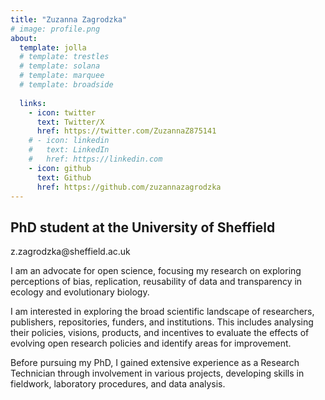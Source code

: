 ```yaml
---
title: "Zuzanna Zagrodzka"
# image: profile.png
about:
  template: jolla
  # template: trestles
  # template: solana
  # template: marquee
  # template: broadside
  
  links:
    - icon: twitter
      text: Twitter/X
      href: https://twitter.com/ZuzannaZ875141
    # - icon: linkedin
    #   text: LinkedIn
    #   href: https://linkedin.com
    - icon: github
      text: Github
      href: https://github.com/zuzannazagrodzka
---
```


## PhD student at the University of Sheffield

z.zagrodzka\@sheffield.ac.uk

I am an advocate for open science, focusing my research on exploring perceptions of bias, replication, reusability of data and transparency in ecology and evolutionary biology.

I am interested in exploring the broad scientific landscape of researchers, publishers, repositories, funders, and institutions. This includes analysing their policies, visions, products, and incentives to evaluate the effects of evolving open research policies and identify areas for improvement.

Before pursuing my PhD, I gained extensive experience as a Research Technician through involvement in various projects, developing skills in fieldwork, laboratory procedures, and data analysis.
